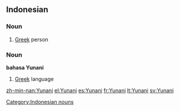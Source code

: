 ==Indonesian==

===Noun===
{{infl|noun|lang=id}}

# [[Greek]] person

===Noun===
'''bahasa Yunani'''

# [[Greek]] language

[[Category:Indonesian nouns]]

[[zh-min-nan:Yunani]]
[[el:Yunani]]
[[es:Yunani]]
[[fr:Yunani]]
[[lt:Yunani]]
[[sv:Yunani]]